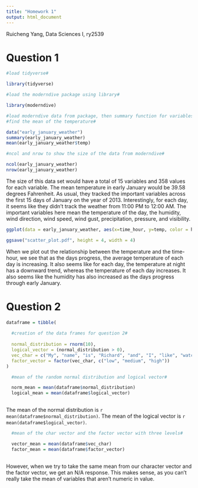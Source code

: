 ```yaml
---
title: "Homework 1"
output: html_document
---
```


Ruicheng Yang, Data Sciences I, ry2539

# Question 1

```r

#load tidyverse#

library(tidyverse)
```

```r

#load the moderndive package using library#

library(moderndive)

#load moderndive data from package, then summary function for variables#
#find the mean of the temperature#

data("early_january_weather")
summary(early_january_weather)
mean(early_january_weather$temp)
```

```r

#ncol and nrow to show the size of the data from moderndive#

ncol(early_january_weather)
nrow(early_january_weather)
```

The size of this data set would have a total of 15 variables and 358 values for each variable. The mean temperature in early January would be 39.58 degrees Fahrenheit. As usual, they tracked the important variables across the first 15 days of January on the year of 2013. Interestingly, for each day, it seems like they didn't track the weather from 11:00 PM to 12:00 AM. The important variables here mean the temperature of the day, the humidity, wind direction, wind speed, wind gust, precipitation, pressure, and visibility.

```r
ggplot(data = early_january_weather, aes(x=time_hour, y=temp, color = humid)) + geom_point() 

ggsave("scatter_plot.pdf", height = 4, width = 4)
```

When we plot out the relationship between the temperature and the time-hour, we see that as the days progress, the average temperature of each day is increasing. It also seems like for each day, the temperature at night has a downward trend, whereas the temperature of each day increases. It also seems like the humidity has also increased as the days progress through early January.

# Question 2

```r

dataframe = tibble(
  
  #creation of the data frames for question 2#
  
  normal_distribution = rnorm(10),
  logical_vector = (normal_distribution > 0),
  vec_char = c("My", "name", "is", "Richard", "and", "I", "like", "watching", "TV", "shows"),
  factor_vector = factor(vec_char, c("low", "medium", "high"))
)

```

```r

  #mean of the random normal distribution and logical vector#

  norm_mean = mean(dataframe$normal_distribution)
  logical_mean = mean(dataframe$logical_vector)
  
```

The mean of the normal distribution is `r mean(dataframe$normal_distribution)`. The mean of the logical vector is `r mean(dataframe$logical_vector)`.

```r

  #mean of the char vector and the factor vector with three levels#

  vector_mean = mean(dataframe$vec_char)
  factor_mean = mean(dataframe$factor_vector)
  
```

However, when we try to take the same mean from our character vector and the factor vector, we get an N/A response. This makes sense, as you can't really take the mean of variables that aren't numeric in value.